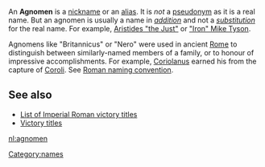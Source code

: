 
An '''Agnomen''' is a [[nickname]] or an [[alias]]. It is ''not'' a [[pseudonym]] as it is a real name. But an agnomen is usually a name in ''[[addition]]'' and not a ''[[substitution]]'' for the real name. For example, [[Aristides the Just|Aristides "the Just"]] or [[Mike Tyson|"Iron" Mike Tyson]].

Agnomens like "Britannicus" or "Nero" were used in ancient [[Rome]] to distinguish between similarly-named members of a family, or to honour of impressive accomplishments. For example, [[Coriolanus]] earned his from the capture of [[Coroli]].  See [[Roman naming convention#Agnomen|Roman naming convention]].

==See also==
*[[List of Imperial Roman victory titles]]
*[[Victory titles]]
[[Category:names]]
[[nl:agnomen]]